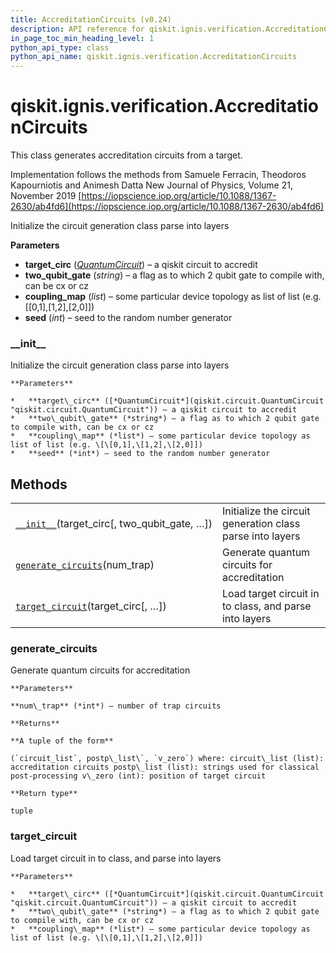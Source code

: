 ```yaml
---
title: AccreditationCircuits (v0.24)
description: API reference for qiskit.ignis.verification.AccreditationCircuits in qiskit v0.24
in_page_toc_min_heading_level: 1
python_api_type: class
python_api_name: qiskit.ignis.verification.AccreditationCircuits
---
```


<span id="qiskit-ignis-verification-accreditationcircuits" />

# qiskit.ignis.verification.AccreditationCircuits

<Class id="qiskit.ignis.verification.AccreditationCircuits" isDedicatedPage={true} github="https://github.com/qiskit-community/qiskit-ignis/tree/stable/0.5/qiskit/ignis/verification/accreditation/circuits.py" signature="AccreditationCircuits(target_circ, two_qubit_gate='cx', coupling_map=None, seed=None)" modifiers="class">
  This class generates accreditation circuits from a target.

  Implementation follows the methods from Samuele Ferracin, Theodoros Kapourniotis and Animesh Datta New Journal of Physics, Volume 21, November 2019 [https://iopscience.iop.org/article/10.1088/1367-2630/ab4fd6](https://iopscience.iop.org/article/10.1088/1367-2630/ab4fd6)

  Initialize the circuit generation class parse into layers

  **Parameters**

  *   **target\_circ** ([*QuantumCircuit*](qiskit.circuit.QuantumCircuit "qiskit.circuit.QuantumCircuit")) – a qiskit circuit to accredit
  *   **two\_qubit\_gate** (*string*) – a flag as to which 2 qubit gate to compile with, can be cx or cz
  *   **coupling\_map** (*list*) – some particular device topology as list of list (e.g. \[\[0,1],\[1,2],\[2,0]])
  *   **seed** (*int*) – seed to the random number generator

  ### \_\_init\_\_

  <Function id="qiskit.ignis.verification.AccreditationCircuits.__init__" signature="__init__(target_circ, two_qubit_gate='cx', coupling_map=None, seed=None)">
    Initialize the circuit generation class parse into layers

    **Parameters**

    *   **target\_circ** ([*QuantumCircuit*](qiskit.circuit.QuantumCircuit "qiskit.circuit.QuantumCircuit")) – a qiskit circuit to accredit
    *   **two\_qubit\_gate** (*string*) – a flag as to which 2 qubit gate to compile with, can be cx or cz
    *   **coupling\_map** (*list*) – some particular device topology as list of list (e.g. \[\[0,1],\[1,2],\[2,0]])
    *   **seed** (*int*) – seed to the random number generator
  </Function>

  ## Methods

  |                                                                                                                                                                          |                                                           |
  | ------------------------------------------------------------------------------------------------------------------------------------------------------------------------ | --------------------------------------------------------- |
  | [`__init__`](#qiskit.ignis.verification.AccreditationCircuits.__init__ "qiskit.ignis.verification.AccreditationCircuits.__init__")(target\_circ\[, two\_qubit\_gate, …]) | Initialize the circuit generation class parse into layers |
  | [`generate_circuits`](#qiskit.ignis.verification.AccreditationCircuits.generate_circuits "qiskit.ignis.verification.AccreditationCircuits.generate_circuits")(num\_trap) | Generate quantum circuits for accreditation               |
  | [`target_circuit`](#qiskit.ignis.verification.AccreditationCircuits.target_circuit "qiskit.ignis.verification.AccreditationCircuits.target_circuit")(target\_circ\[, …]) | Load target circuit in to class, and parse into layers    |

  ### generate\_circuits

  <Function id="qiskit.ignis.verification.AccreditationCircuits.generate_circuits" signature="generate_circuits(num_trap)">
    Generate quantum circuits for accreditation

    **Parameters**

    **num\_trap** (*int*) – number of trap circuits

    **Returns**

    **A tuple of the form**

    (`circuit_list`, postp\_list\`, `v_zero`) where: circuit\_list (list): accreditation circuits postp\_list (list): strings used for classical post-processing v\_zero (int): position of target circuit

    **Return type**

    tuple
  </Function>

  ### target\_circuit

  <Function id="qiskit.ignis.verification.AccreditationCircuits.target_circuit" signature="target_circuit(target_circ, two_qubit_gate='cx', coupling_map=None)">
    Load target circuit in to class, and parse into layers

    **Parameters**

    *   **target\_circ** ([*QuantumCircuit*](qiskit.circuit.QuantumCircuit "qiskit.circuit.QuantumCircuit")) – a qiskit circuit to accredit
    *   **two\_qubit\_gate** (*string*) – a flag as to which 2 qubit gate to compile with, can be cx or cz
    *   **coupling\_map** (*list*) – some particular device topology as list of list (e.g. \[\[0,1],\[1,2],\[2,0]])
  </Function>
</Class>

